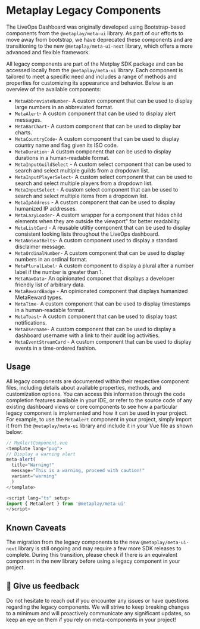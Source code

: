 
<Meta title="Component Libraries/Legacy Components" />

# Metaplay Legacy Components

The LiveOps Dashboard was originally developed using Bootstrap-based components from the `@metaplay/meta-ui` library. As part of our efforts to move away from bootstrap, we have deprecated these components and are transitioning to the new `@metaplay/meta-ui-next` library, which offers a more advanced and flexible framework.

All legacy components are part of the Metplay SDK package and can be accessed locally from the `@metaplay/meta-ui` library. Each component is tailored to meet a specific need and includes a range of methods and properties for customizing its appearance and behavior. Below is an overview of the available components:

- `MetaAbbreviateNumber`- A custom component that can be used to display large numbers in an abbreviated format.
- `MetaAlert`- A custom component that can be used to display alert messages.
- `MetaBarChart`- A custom component that can be used to display bar charts.
- `MetaCountryCode`- A custom component that can be used to display country name and flag given its ISO code.
- `MetaDuration`- A custom component that can be used to display durations in a human-readable format.
- `MetaInputGuildSelect` - A custom select component that can be used to search and select multiple guilds from a dropdown list.
- `MetaInputPlayerSelect`- A custom select component that can be used to search and select multiple players from a dropdown list.
- `MetaInputSelect` - A custom select component that can be used to search and select multiple items from a dropdown list.
- `MetaIpAddress` - A custom component that can be used to display humanized IP addresses.
- `MetaLazyLoader`- A custom wrapper for a component that hides child elements when they are outside the viewport" for better readability.
- `MetaListCard` - A reusable utiltiy component that can be used to display consistent looking lists throughout the LiveOps dashboard.
- `MetaNoSeatBelts`- A custom component used to display a standard disclaimer message.
- `MetaOrdinalNumber`- A custom component that can be used to display numbers in an ordinal format.
- `MetaPluralLabel`- A custom component to display a plural after a number label if the number is greater than 1.
- `MetaRawData`- An opinionated componet that displays a developer friendly list of arbitrary data.
- `MetaRewardBadge` - An opinionated component that displays humanized MetaReward types.
- `MetaTime`- A custom component that can be used to display timestamps in a human-readable format.
- `MetaToast`- A custom component that can be used to display toast notifications.
- `MetaUsername`- A custom component that can be used to display a dashboard username with a link to their audit log activities.
- `MetaEventStreamCard` - A custom component that can be used to display events in a time-ordered fashion.

## Usage

All legacy components are documented within their respective component files, including details about available properties, methods, and customization options. You can access this information through the code completion features available in your IDE, or refer to the source code of any existing dashboard views or core components to see how a particular legacy component is implemented and how it can be used in your project. For example, to use the `MetaAlert` component in your project, simply import it from the `@metaplay/meta-ui` library and include it in your Vue file as shown below:

```ts
// MyAlertComponent.vue
<template lang="pug">
// Display a warning alert
meta-alert(
  title="Warning!"
  message="This is a warning, proceed with caution!"
  variant="warning"
  )
</template>

<script lang="ts" setup>
import { MetaAlert } from '@metaplay/meta-ui'
</script>
```

## Known Caveats

The migration from the legacy components to the new `@metaplay/meta-ui-next` library is still ongoing and may require a few more SDK releases to complete. During this transition, please check if there is an equivalent component in the new library before using a legacy component in your project.

## 💬 Give us feedback

Do not hesitate to reach out if you encounter any issues or have questions regarding the legacy components. We will strive to keep breaking changes to a minimum and will proactively communicate any significant updates, so keep an eye on them if you rely on meta-components in your project!
